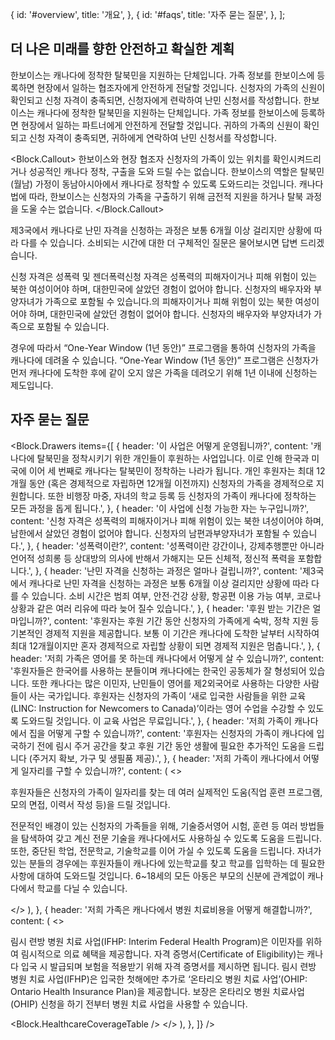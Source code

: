 

  {
    id: '#overview',
    title: '개요',
  },
  {
    id: '#faqs',
    title: '자주 묻는 질문',
  },
];

<h2 id="overview">더 나은 미래를 향한 안전하고 확실한 계획</h2>

한보이스는 캐나다에 정착한 탈북민을 지원하는 단체입니다. 가족 정보를 한보이스에 등록하면 현장에서 일하는 협조자에게 안전하게 전달할 것입니다. 신청자의 가족의 신원이 확인되고 신청 자격이 충족되면, 신청자에게 련락하여 난민 신청서를 작성합니다. 한보이스는 캐나다에 정착한 탈북민을 지원하는 단체입니다. 가족 정보를 한보이스에 등록하면 현장에서 일하는 파트너에게 안전하게 전달할 것입니다. 귀하의 가족의 신원이 확인되고 신청 자격이 충족되면, 귀하에게 연락하여 난민 신청서를 작성합니다.

<Block.Callout>
  한보이스와 현장 협조자 신청자의 가족이 있는 위치를 확인시켜드리거나 성공적인 캐나다 정착, 구출을
  도와 드릴 수는 없습니다. 한보이스의 역할은 탈북민(월남) 가정이 동남아시아에서 캐나다로 정착할 수
  있도록 도와드리는 것입니다. 캐나다 법에 따라, 한보이스는 신청자의 가족을 구출하기 위해 금전적
  지원을 하거나 탈북 과정을 도울 수는 없습니다.
</Block.Callout>

제3국에서 캐나다로 난민 자격을 신청하는 과정은 보통 6개월 이상 걸리지만 상황에 따라 다를 수 있습니다. 소비되는 시간에 대한 더 구체적인 질문은 물어보시면 답변 드리겠습니다.

신청 자격은 성폭력 및 젠더폭력신청 자격은 성폭력의 피해자이거나 피해 위험이 있는 북한 여성이어야 하며, 대한민국에 살았던 경험이 없어야 합니다. 신청자의 배우자와 부양자녀가 가족으로 포함될 수 있습니다.의 피해자이거나 피해 위험이 있는 북한 여성이어야 하며, 대한민국에 살았던 경험이 없어야 합니다. 신청자의 배우자와 부양자녀가 가족으로 포함될 수 있습니다.

경우에 따라서 “One-Year Window (1년 동안)” 프로그램을 통하여 신청자의 가족을 캐나다에 데려올 수 있습니다. “One-Year Window (1년 동안)” 프로그램은 신청자가 먼저 캐나다에 도착한 후에 같이 오지 않은 가족을 데려오기 위해 1년 이내에 신청하는 제도입니다.

<h2 id="faqs">자주 묻는 질문</h2>

<Block.Drawers
  items={[
    {
      header: '이 사업은 어떻게 운영됩니까?',
      content:
        '캐나다에 탈북민을 정착시키기 위한 개인들이 후원하는 사업입니다. 이로 인해 한국과 미국에 이어 세 번째로 캐나다는 탈북민이 정착하는 나라가 됩니다. 개인 후원자는 최대 12개월 동안 (혹은 경제적으로 자립하면 12개월 이전까지) 신청자의 가족을 경제적으로 지원합니다. 또한 비행장 마중, 자녀의 학교 등록 등 신청자의 가족이 캐나다에 정착하는 모든 과정을 돕게 됩니다.',
    },
    {
      header: '이 사업에 신청 가능한 자는 누구입니까?',
      content:
        '신청 자격은 성폭력의 피해자이거나 피해 위험이 있는 북한 녀성이어야 하며, 남한에서 살았던 경험이 없어야 합니다. 신청자의 남편과부양자녀가 포함될 수 있습니다.',
    },
    {
      header: '성폭력이란?',
      content:
        '성폭력이란 강간이나, 강제추행뿐만 아니라 언어적 성희롱 등 상대방의 의사에 반해서 가해지는 모든 신체적, 정신적 폭력을 포함합니다.',
    },
    {
      header: '난민 자격을 신청하는 과정은 얼마나 걸립니까?',
      content:
        '제3국에서 캐나다로 난민 자격을 신청하는 과정은 보통 6개월 이상 걸리지만 상황에 따라 다를 수 있습니다. 소비 시간은 범죄 여부, 안전·건강 상황, 항공편 이용 가능 여부, 코로나 상황과 같은 여러 리유에 따라 늦어 질수 있습니다.',
    },
    {
      header: '후원 받는 기간은 얼마입니까?',
      content:
        '후원자는 후원 기간 동안 신청자의 가족에게 숙박, 정착 지원 등 기본적인 경제적 지원을 제공합니다. 보통 이 기간은 캐나다에 도착한 날부터 시작하여 최대 12개월이지만 혼자 경제적으로 자립할 상황이 되면 경제적 지원은 멈춥니다.',
    },
    {
      header: '저희 가족은 영어를 못 하는데 캐나다에서 어떻게 살 수 있습니까?',
      content:
        '후원자들은 한국어를 사용하는 분들이며 캐나다에는 한국인 공동체가 잘 형성되어 있습니다. 또한 캐나다는 많은 이민자, 난민들이 영어를 제2외국어로 사용하는 다양한 사람들이 사는 국가입니다. 후원자는 신청자의 가족이 ‘새로 입국한 사람들을 위한 교육(LINC: Instruction for Newcomers to Canada)’이라는 영어 수업을 수강할 수 있도록 도와드릴 것입니다. 이 교육 사업은 무료입니다.',
    },
    {
      header: '저희 가족이 캐나다에서 집을 어떻게 구할 수 있습니까?',
      content:
        '후원자는 신청자의 가족이 캐나다에 입국하기 전에 림시 주거 공간을 찾고 후원 기간 동안 생활에 필요한 추가적인 도움을 드립니다 (주거지 확보, 가구 및 생필품 제공).',
    },
    {
      header: '저희 가족이 캐나다에서 어떻게 일자리를 구할 수 있습니까?',
      content: (
        <>
          <p>
            후원자들은 신청자의 가족이 일자리를 찾는 데 여러 실제적인 도움(직업 훈련 프로그램, 모의
            면접, 이력서 작성 등)을 드릴 것입니다.
          </p>
          <p>
            전문적인 배경이 있는 신청자의 가족들을 위해, 기술증서영어 시험, 훈련 등 여러 방법들을
            탐색하여 갖고 계신 전문 기술을 캐나다에서도 사용하실 수 있도록 도움을 드립니다. 또한,
            중단된 학업, 전문학교, 기술학교를 이어 가실 수 있도록 도움을 드립니다. 자녀가 있는
            분들의 경우에는 후원자들이 캐나다에 있는학교를 찾고 학교를 입학하는 데 필요한 사항에
            대하여 도와드릴 것입니다. 6~18세의 모든 아동은 부모의 신분에 관계없이 캐나다에서 학교를
            다닐 수 있습니다.
          </p>
        </>
      ),
    },
    {
      header: '저희 가족은 캐나다에서 병원 치료비용을 어떻게 해결합니까?',
      content: (
        <>
          <p>
            림시 련방 병원 치료 사업(IFHP: Interim Federal Health Program)은 이민자를 위하여
            림시적으로 의료 혜택을 제공합니다. 자격 증명서(Certificate of Eligibility)는 캐나다 입국
            시 발급되며 보험을 적용받기 위해 자격 증명서를 제시하면 됩니다. 림시 련방 병원 치료
            사업(IFHP)은 입국한 첫해에만 추가로 ‘온타리오 병원 치료 사업’(OHIP: Ontario Health
            Insurance Plan)을 제공합니다. 보장은 온타리오 병원 치료사업(OHIP) 신청을 하기 전부터
            병원 치료 사업을 사용할 수 있습니다.
          </p>
          <Block.HealthcareCoverageTable />
        </>
      ),
    },
  ]}
/>
